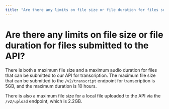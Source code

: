 ```yaml
---
title: "Are there any limits on file size or file duration for files submitted to the API?"
---
```


# Are there any limits on file size or file duration for files submitted to the API?

There is both a maximum file size and a maximum audio duration for files that can be submitted to our API for transcription. The maximum file size that can be submitted to the `/v2/transcript` endpoint for transcription is 5GB, and the maximum duration is 10 hours.

There is also a maximum file size for a local file uploaded to the API via the `/v2/upload` endpoint, which is 2.2GB.
